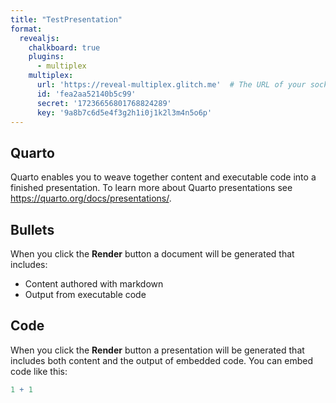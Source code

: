 ```yaml
---
title: "TestPresentation"
format: 
  revealjs:
    chalkboard: true
    plugins: 
      - multiplex
    multiplex:
      url: 'https://reveal-multiplex.glitch.me'  # The URL of your socket.io server
      id: 'fea2aa52140b5c99'
      secret: '17236656801768824289'
      key: '9a8b7c6d5e4f3g2h1i0j1k2l3m4n5o6p'
---
```


## Quarto

Quarto enables you to weave together content and executable code into a finished presentation. To learn more about Quarto presentations see <https://quarto.org/docs/presentations/>.

## Bullets

When you click the **Render** button a document will be generated that includes:

-   Content authored with markdown
-   Output from executable code

## Code

When you click the **Render** button a presentation will be generated that includes both content and the output of embedded code. You can embed code like this:

```r
1 + 1
```



